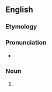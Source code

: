 ==English==

===Etymology===
{{suffix|en|abridge|ment}}

===Pronunciation===
* {{IPA|en|/əˈbɹɪd͡ʒ.mənt/}}

===Noun===
{{en-noun|~}}

# {{lb|en|chiefly|UK}} {{alternative form of|en|abridgment}}